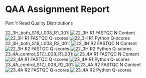 # QAA Assignment Report

Part 1: Read Quality Distributions

22_3H_both_S16_L008_R1_001:
![22_3H R1 FASTQC N Content](./22_3H_both_S16_L008_R1_001_fastqc/per_base_n_content.png)
![22_3H R1 FASTQC Q-scores](./22_3H_both_S16_L008_R1_001_fastqc/per_base_quality.png)
![22_3H R1 Python Q-scores](./Qplotter_out/22_3H_both_S16_L008_R1_001_qmeans.png)
22_3H_both_S16_L008_R2_001:
![22_3H R2 FASTQC N Content](./22_3H_both_S16_L008_R2_001_fastqc/per_base_n_content.png)
![22_3H R2 FASTQC Q-scores](./22_3H_both_S16_L008_R2_001_fastqc/per_base_quality.png)
![22_3H R2 Python Q-scores](./Qplotter_out/22_3H_both_S16_L008_R2_001_qmeans.png)
23_4A_control_S17_L008_R1_001:
![23_4A R1 FASTQC N Content](./23_4A_control_S17_L008_R1_001_fastqc/per_base_n_content.png)
![23_4A R1 FASTQC Q-scores](./23_4A_control_S17_L008_R1_001_fastqc/per_base_quality.png)
![23_4A R1 Python Q-scores](./Qplotter_out/23_4A_control_S17_L008_R1_001_qmeans.png)
23_4A_control_S17_L008_R2_001:
![23_4A R2 FASTQC N Content](./23_4A_control_S17_L008_R2_001_fastqc/per_base_n_content.png)
![23_4A R2 FASTQC Q-scores](./23_4A_control_S17_L008_R2_001_fastqc/per_base_quality.png)
![23_4A R2 Python Q-scores](./Qplotter_out/23_4A_control_S17_L008_R2_001_qmeans.png)


